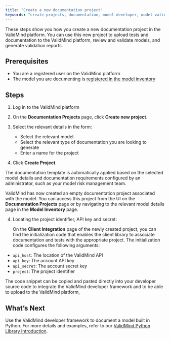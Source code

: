 ```yaml
---
title: "Create a new documentation project"
keywords: "create projects, documentation, model developer, model validator, model risk management, ValidMind"
---
```


These steps show you how you create a new documentation project in the ValidMind platform. You can use this new project to upload tests and documentation to the ValidMind platform, review and validate models, and generate validation reports. 

## Prerequisites

- You are a registered user on the ValidMind platform
- The model you are documenting is [registered in the model inventory](register-model.qmd)

## Steps

1. Log in to the ValidMind platform
   
2. On the **Documentation Projects** page, click **Create new project**.
   
3. Select the relevant details in the form:

   - Select the relevant model 
   - Select the relevant type of documentation you are looking to generate 
   - Enter a name for the project 

4. Click **Create Project**.

::: {.column-margin}
::: {.callout-tip}
The documentation template is automatically applied based on the selected model details and documentation requirements configured by an administrator, such as your model risk management team.
:::
:::

ValidMind has now created an empty documentation project associated with the model. You can access this project from the UI on the **Documentation Projects** page or by navigating to the relevant model details page in the **Model Inventory** page.

<!--- TO DO I believe this will move, so we need to revisit this --->
4. Locating the project identifier, API key and secret:
   
   On the **Client Integration** page of the newly created project, you can find the initialization code that enables the client library to associate documentation and tests with the appropriate project. The initialization code configures the following arguments: 

- `api_host`: The location of the ValidMind API
- `api_key`: The account API key
- `api_secret`: The account secret key
- `project`: The project identifier


The code snippet can be copied and pasted directly into your developer source code to integrate the ValidMind developer framework and to be able to upload to the ValidMind platform,

<!---
## Troubleshooting

[Include any common issues or errors that may arise during the task and how to resolve them.]
---> 

## What's Next

Use the ValidMind developer framework to document a model built in Python. For more details and examples, refer to our [ValidMind Python Library Introduction](../notebooks/intro.ipynb).

